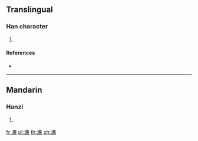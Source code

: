 {{character info/new}}
==Translingual==

===Han character===
{{Han char|rn=85|rad=水|as=17|sn=20|four=35127|canj=ETIF|ids=⿰氵薦}}

# {{defn|Han|sort=水17}}

====References====
* {{Han ref|kx=0661.010|dkj=18694|hdz=31786.120|uh=7033|ud=28723|bh=F468|bd=62568}}

----

==Mandarin==

===Hanzi===
{{cmn-hanzi|pin=[[jiàn]] ([[jian4]])|wg=chien<sup>4</sup>}}

# {{defn|lang=cmn|sort=水17}}

[[fr:瀳]]
[[pl:瀳]]
[[th:瀳]]
[[zh:瀳]]